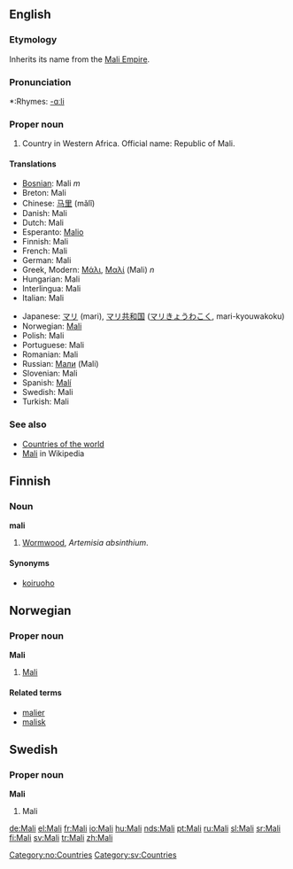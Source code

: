 ==English==
===Etymology===
Inherits its name from the [[w:Mali Empire|Mali Empire]].

===Pronunciation===
*:Rhymes: [[Rhymes:English:-ɑːli|-ɑːli]]

===Proper noun===
# Country in Western Africa. Official name: Republic of Mali.

====Translations====
{{top}}
*[[Bosnian]]: Mali ''m''
*Breton: Mali
*Chinese: [[马里]] (mǎlǐ)
*Danish: Mali
*Dutch: Mali
*Esperanto: [[Malio]]
*Finnish: Mali
*French: Mali
*German: Mali
*Greek, Modern: [[Μάλι]], [[Μαλί]] (Mali) ''n''
*Hungarian: Mali
*Interlingua: Mali
*Italian: Mali
{{mid}}
*Japanese: [[マリ]] (mari), [[マリ共和国]] ([[マリきょうわこく]], mari-kyouwakoku)
*Norwegian: [[#Norwegian|Mali]]
*Polish: Mali
*Portuguese: Mali
*Romanian: Mali
*Russian: [[Мали]] (Mali)
*Slovenian: Mali
*Spanish: [[Malí]]
*Swedish: Mali
*Turkish: Mali
{{bottom}}

===See also===
*[[Countries of the world]]
*[[w:Mali|Mali]] in Wikipedia

==Finnish==

===Noun===
'''mali'''

# [[Wormwood]], ''Artemisia absinthium''.

====Synonyms====
*[[koiruoho]]

==Norwegian==
===Proper noun===
[[Category:no:Countries]]
'''Mali'''
#[[#English|Mali]]
====Related terms====
*[[malier]]
*[[malisk]]

==Swedish==
===Proper noun===
'''Mali'''
#Mali

[[Category:sv:Countries]]

[[de:Mali]]
[[el:Mali]]
[[fr:Mali]]
[[io:Mali]]
[[hu:Mali]]
[[nds:Mali]]
[[pt:Mali]]
[[ru:Mali]]
[[sl:Mali]]
[[sr:Mali]]
[[fi:Mali]]
[[sv:Mali]]
[[tr:Mali]]
[[zh:Mali]]